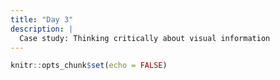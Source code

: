 ```yaml
---
title: "Day 3"
description: |
  Case study: Thinking critically about visual information 
---
```


```r
knitr::opts_chunk$set(echo = FALSE)
```

